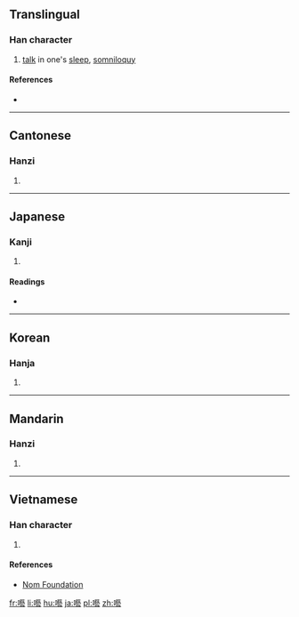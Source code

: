 {{also|呓}}
==Translingual==

===Han character===
{{Han char|rn=30|rad=口|as=19|sn=22|four=64031|canj=RTGI|ids=⿰口藝}}

# [[talk]] in one's [[sleep]], [[somniloquy]]

====References====
* {{Han ref|kx=0215.100|dkj=04629|dj=0438.100|hdz=10705.130|uh=56C8|ud=22216|bh=C56D|bd=50541}}

----

==Cantonese==

===Hanzi===
{{yue-hanzi|jyut=ngai6|y=ngai6|sim=呓}}

# {{defn|lang=yue|sort=口19}}

----

==Japanese==

===Kanji===
{{ja-kanji|grade=|rs=口19}}

# {{defn|lang=ja|sort=口19}}

====Readings====
* {{ja-readings|on=[[げい]] (gei)|kun=[[ねごと]] (negoto)}}

----

==Korean==

===Hanja===
{{ko-hanja|hangeul=예|rv=ye|mr=ye}}

# {{defn|lang=ko|sort=口19}}

----

==Mandarin==

===Hanzi===
{{cmn-hanzi|sim=呓|pin=[[yì]] ([[yi4]])|wg=i<sup>4</sup>}}

# {{defn|lang=cmn|sort=口19}}

----

==Vietnamese==

===Han character===
{{vi-hantu|[[nghệ]]|rs=口19}}

# {{defn|lang=vi|sort=口19}}

====References====
* [http://nomfoundation.org/common/nom_details.php?codepoint=56c8 Nom Foundation]

[[fr:囈]]
[[li:囈]]
[[hu:囈]]
[[ja:囈]]
[[pl:囈]]
[[zh:囈]]